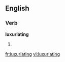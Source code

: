==English==

===Verb===
'''luxuriating'''

# {{present participle of|[[luxuriate]]}}

[[fr:luxuriating]]
[[vi:luxuriating]]